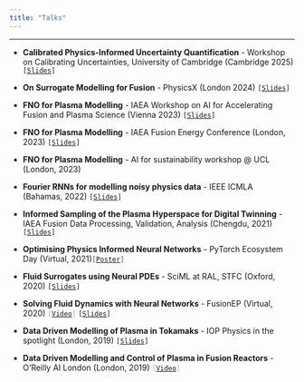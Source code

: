 ```yaml
---
title: "Talks"
---
```


***

- **Calibrated Physics-Informed Uncertainty Quantification** - Workshop on Calibrating Uncertainties, University of Cambridge (Cambridge 2025) <code style="text-align: left">[<a href="Slides/Cal_PIUQ.qmd" target="_blank">Slides</a>]</code>

- **On Surrogate Modelling for Fusion** - PhysicsX (London 2024)  <code style="text-align: left">[<a href="Slides/PhysicsX.qmd" target="_blank">Slides</a>]</code>

- **FNO for Plasma Modelling** - IAEA Workshop on AI for Accelerating Fusion and Plasma Science (Vienna 2023) <code style="text-align: left">[<a href="Slides/IAEA_AI_Fusion_Dec2023.qmd" target="_blank">Slides</a>]</code>

- **FNO for Plasma Modelling** - IAEA Fusion Energy Conference (London, 2023) <code style="text-align: left">[<a href="Slides/IAEA_AI_Fusion_Dec2023.qmd" target="_blank">Slides</a>]</code>

- **FNO for Plasma Modelling** - AI for sustainability workshop @ UCL (London, 2023)

- **Fourier RNNs for modelling noisy physics data** - IEEE ICMLA (Bahamas, 2022) <code style="text-align: left">[<a href="Slides/F_RNNS.qmd" target="_blank">Slides</a>]</code>

- **Informed Sampling of the Plasma Hyperspace for Digital Twinning** - IAEA Fusion Data Processing, Validation, Analysis (Chengdu, 2021) <code style="text-align: left">[<a href="Slides/IAEA_FDPVA.qmd" target="_blank">Slides</a>]</code>

- **Optimising Physics Informed Neural Networks** - PyTorch Ecosystem Day (Virtual, 2021)<code style="text-align: left; color: red">[<a href="https://medium.com/@engineoutcompletely/pytorch-ecosystem-day-poster-9ced784da13b" target="_blank">Poster</a>]</code>

- **Fluid Surrogates using Neural PDEs** - SciML at RAL, STFC (Oxford, 2020) <code style="text-align: left">[<a href="Slides/NPDE_SciML.qmd" target="_blank">Slides</a>]</code>

- **Solving Fluid Dynamics with Neural Networks** - FusionEP (Virtual, 2020)  <code style="text-align: left; color: violet">[<a href="https://www.youtube.com/watch?v=lXeVcMU1D9E" target="_blank">Video</a>]</code> <code style="text-align: left">[<a href="Slides/solving_fluids_neural_nets.qmd" target="_blank">Slides</a>]</code>

- **Data Driven Modelling of Plasma in Tokamaks** - IOP Physics in the spotlight (London, 2019) <code style="text-align: left">[<a href="Slides/IOP_forum.qmd" target="_blank">Slides</a>]</code>

- **Data Driven Modelling and Control of Plasma in Fusion Reactors** - O'Reilly AI London (London, 2019) <code style="text-align: left; color: violet">[<a href="https://youtu.be/25GarkFQh2s" target="_blank">Video</a>]</code>

